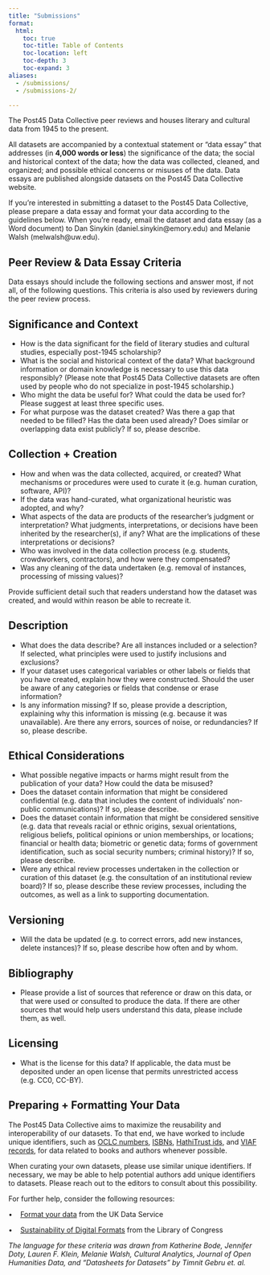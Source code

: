 ```yaml
---
title: "Submissions"
format: 
  html:
    toc: true
    toc-title: Table of Contents
    toc-location: left
    toc-depth: 3
    toc-expand: 3
aliases:
  - /submissions/
  - /submissions-2/

---
```


The Post45 Data Collective peer reviews and houses literary and cultural data from 1945 to the present.

All datasets are accompanied by a contextual statement or “data essay” that addresses (in **4,000 words or less**) the significance of the data; the social and historical context of the data; how the data was collected, cleaned, and organized; and possible ethical concerns or misuses of the data. Data essays are published alongside datasets on the Post45 Data Collective website.

If you’re interested in submitting a dataset to the Post45 Data Collective, please prepare a data essay and format your data according to the guidelines below. When you’re ready, email the dataset and data essay (as a Word document) to Dan Sinykin (daniel.sinykin@emory.edu)  and Melanie Walsh (melwalsh@uw.edu).

Peer Review & Data Essay Criteria
---------------------------------

Data essays should include the following sections and answer most, if not all, of the following questions. This criteria is also used by reviewers during the peer review process.

Significance and Context 
-------------------------

*   How is the data significant for the field of literary studies and cultural studies, especially post-1945 scholarship?
*   What is the social and historical context of the data? What background information or domain knowledge is necessary to use this data responsibly? (Please note that Post45 Data Collective datasets are often used by people who do not specialize in post-1945 scholarship.)
*   Who might the data be useful for? What could the data be used for? Please suggest at least three specific uses.
*   For what purpose was the dataset created? Was there a gap that needed to be filled? Has the data been used already? Does similar or overlapping data exist publicly? If so, please describe.

Collection + Creation
---------------------

*   How and when was the data collected, acquired, or created? What mechanisms or procedures were used to curate it (e.g. human curation, software, API)?
*   If the data was hand-curated, what organizational heuristic was adopted, and why?
*   What aspects of the data are products of the researcher’s judgment or interpretation? What judgments, interpretations, or decisions have been inherited by the researcher(s), if any? What are the implications of these interpretations or decisions?
*   Who was involved in the data collection process (e.g. students, crowdworkers, contractors), and how were they compensated?
*   Was any cleaning of the data undertaken (e.g. removal of instances, processing of missing values)?

Provide sufficient detail such that readers understand how the dataset was created, and would within reason be able to recreate it.

Description
-----------

*   What does the data describe? Are all instances included or a selection? If selected, what principles were used to justify inclusions and exclusions?
*   If your dataset uses categorical variables or other labels or fields that you have created, explain how they were constructed. Should the user be aware of any categories or fields that condense or erase information?
*   Is any information missing? If so, please provide a description, explaining why this information is missing (e.g. because it was unavailable). Are there any errors, sources of noise, or redundancies? If so, please describe.

Ethical Considerations
----------------------

*   What possible negative impacts or harms might result from the publication of your data? How could the data be misused?
*   Does the dataset contain information that might be considered confidential (e.g. data that includes the content of individuals’ non-public communications)? If so, please describe.
*   Does the dataset contain information that might be considered sensitive (e.g. data that reveals racial or ethnic origins, sexual orientations, religious beliefs, political opinions or union memberships, or locations; financial or health data; biometric or genetic data; forms of government identification, such as social security numbers; criminal history)? If so, please describe.
*   Were any ethical review processes undertaken in the collection or curation of this dataset (e.g. the consultation of an institutional review board)? If so, please describe these review processes, including the outcomes, as well as a link to supporting documentation.

Versioning
----------

*   Will the data be updated (e.g. to correct errors, add new instances, delete instances)? If so, please describe how often and by whom.

Bibliography
------------

*   Please provide a list of sources that reference or draw on this data, or that were used or consulted to produce the data. If there are other sources that would help users understand this data, please include them, as well.

Licensing
---------

*   What is the license for this data? If applicable, the data must be deposited under an open license that permits unrestricted access (e.g. CC0, CC-BY).


Preparing + Formatting Your Data
--------------------------------

The Post45 Data Collective aims to maximize the reusability and interoperability of our datasets. To that end, we have worked to include unique identifiers, such as [OCLC numbers](https://en.wikipedia.org/wiki/OCLC#Identifiers_and_linked_data), [ISBNs](https://en.wikipedia.org/wiki/ISBN), [HathiTrust ids](https://www.hathitrust.org/hathifiles_description), and [VIAF records](https://en.wikipedia.org/wiki/Virtual_International_Authority_File), for data related to books and authors whenever possible.

When curating your own datasets, please use similar unique identifiers. If necessary, we may be able to help potential authors add unique identifiers to datasets. Please reach out to the editors to consult about this possibility.

For further help, consider the following resources:

•    [Format your data](https://www.ukdataservice.ac.uk/manage-data/format.aspx) from the UK Data Service

•    [Sustainability of Digital Formats](http://Sustainability of Digital Formats) from the Library of Congress


_The language for these criteria was drawn from Katherine Bode, Jennifer Doty, Lauren F. Klein, Melanie Walsh, Cultural Analytics, Journal of Open Humanities Data, and “Datasheets for Datasets” by Timnit Gebru et. al._

